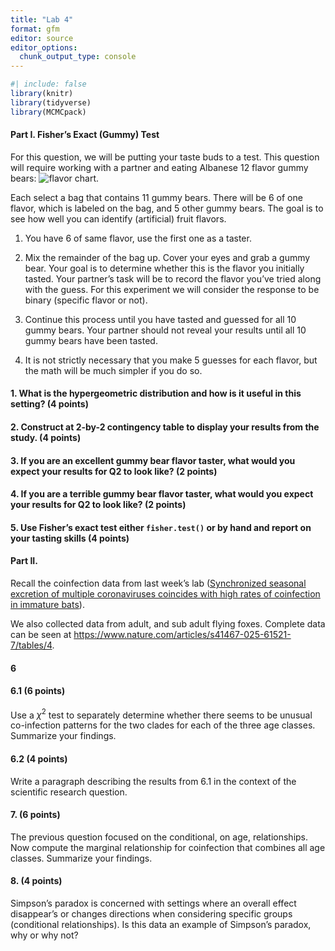 ```yaml
---
title: "Lab 4"
format: gfm
editor: source
editor_options: 
  chunk_output_type: console
---
```


```r
#| include: false
library(knitr)
library(tidyverse)
library(MCMCpack)

```


#### Part I. Fisher's Exact (Gummy) Test

For this question, we will be putting your taste buds to a test. This question will require working with a partner and eating Albanese 12 flavor gummy bears: ![flavor chart](https://www.allpackchina.com/wp-content/uploads/2024/07/Gummy-Bear-Flavors.jpg).

Each select a bag that contains 11 gummy bears. There will be 6 of one flavor, which is labeled on the bag, and 5 other gummy bears. The goal is to see how well you can identify (artificial) fruit flavors.

1. You have 6 of same flavor, use the first one as a taster.

2. Mix the remainder of the bag up. Cover your eyes and grab a gummy bear. Your goal is to determine whether this is the flavor you initially tasted. Your partner's task will be to record the flavor you've tried along with the guess. For this experiment we will consider the response to be binary (specific flavor or not).

3. Continue this process until you have tasted and guessed for all 10 gummy bears. Your partner should not reveal your results until all 10 gummy bears have been tasted.

4. It is not strictly necessary that you make 5 guesses for each flavor, but the math will be much simpler if you do so.


#### 1. What is the hypergeometric distribution and how is it useful in this setting? (4 points)

#### 2. Construct at 2-by-2 contingency table to display your results from the study.  (4 points)

#### 3. If you are an excellent gummy bear flavor taster, what would you expect your results for Q2 to look like?  (2 points)

#### 4. If you are a terrible gummy bear flavor taster, what would you expect your results for Q2 to look like?  (2 points)

#### 5. Use Fisher's exact test either `fisher.test()` or by hand and report on your tasting skills  (4 points)


#### Part II. 
Recall the coinfection data from last week's lab ([Synchronized seasonal excretion of multiple coronaviruses coincides with high rates of coinfection in immature bats](https://www.nature.com/articles/s41467-025-61521-7)). 

We also collected data from adult, and sub adult flying foxes.  Complete data can be seen at [https://www.nature.com/articles/s41467-025-61521-7/tables/4](https://www.nature.com/articles/s41467-025-61521-7/tables/4).

#### 6 

#### 6.1 (6 points)

Use a $\chi^2$ test to separately determine whether there seems to be unusual co-infection patterns for the two clades for each of the three age classes. Summarize your findings.

#### 6.2 (4 points)

Write a paragraph describing the results from 6.1 in the context of the scientific research question.

#### 7. (6 points)

The previous question focused on the conditional, on age, relationships. Now compute the marginal relationship for coinfection that combines all age classes. Summarize your findings. 

#### 8. (4 points)

Simpson's paradox is concerned with settings where an overall effect disappear's or changes directions when considering specific groups (conditional relationships). Is this data an example of Simpson's paradox, why or why not?